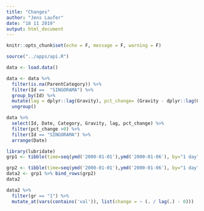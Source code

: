 ```yaml
---
title: "Changes"
author: "Jens Laufer"
date: "18 11 2019"
output: html_document
---
```


```r
knitr::opts_chunk$set(echo = F, message = F, warning = F)
```


```r
source("../apps/api.R")
```


```r
data <- load.data()
```


```r
data <- data %>% 
  filter(is.na(ParentCategory)) %>% 
  filter(Id ==  "SINGORAMA") %>% 
  group_by(Id) %>% 
  mutate(lag = dplyr::lag(Gravity), pct_change= (Gravity - dplyr::lag(Gravity)) / dplyr::lag(Gravity)) %>% 
  ungroup() 
```

```r
data %>% 
  select(Id, Date, Category, Gravity, lag, pct_change) %>% 
  filter(pct_change >0) %>% 
  filter(Id == "SINGORAMA") %>% 
  arrange(Date)
```

```r
library(lubridate)
grp1 <- tibble(time=seq(ymd('2000-01-01'),ymd('2000-01-06'), by="1 day"), gr=as.factor(c("1", "1", "1", "1", "1","1")), val1=c(4,5,6,7,2,5), val2=c(-1,-2,4,0,-3,-5)) 

grp2 <- tibble(time=seq(ymd('2000-01-01'),ymd('2000-01-06'), by="1 day"), gr=as.factor(c("2", "2", "2", "2", "2","2")), val1=c(10,6,7,6,8,9), val2=c(1,3,8,-1,-3,-7))
data2 <- grp1 %>% bind_rows(grp2)
data2
```

```r
data2 %>%
  filter(gr == "1") %>%
  mutate_at(vars(contains('val')), list(change = ~ (. / lag(.) - 0))) 
```

